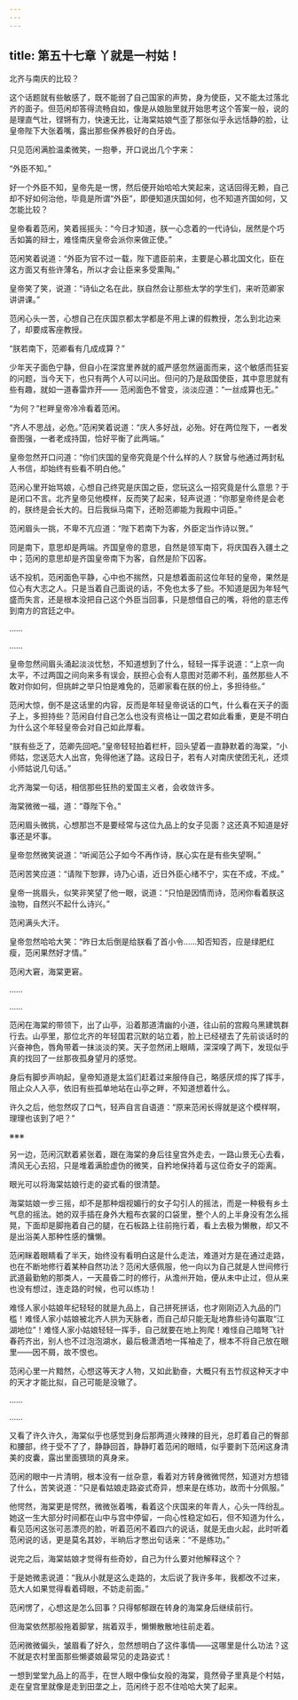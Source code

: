 ```yaml
---
---
---
```

title: 第五十七章 丫就是一村姑！
---




北齐与南庆的比较？

这个话题就有些敏感了，既不能弱了自己国家的声势，身为使臣，又不能太过落北齐的面子。但范闲却答得流畅自如，像是从娘胎里就开始思考这个答案一般，说的是理直气壮，铿锵有力，快速无比，让海棠姑娘气歪了那张似乎永远恬静的脸，让皇帝陛下大张着嘴，露出那些保养极好的白牙齿。

只见范闲满脸温柔微笑，一抱拳，开口说出几个字来：

“外臣不知。”

好一个外臣不知，皇帝先是一愣，然后便开始哈哈大笑起来，这话回得无赖，自己却不好如何治他，毕竟是所谓“外臣”，即便知道庆国如何，也不知道齐国如何，又怎能比较？

皇帝看着范闲，笑着摇摇头：“今日才知道，朕一心念着的一代诗仙，居然是个巧舌如簧的辩士，难怪南庆皇帝会派你来做正使。”

范闲笑着说道：“外臣为官不过一载，陛下遣臣前来，主要是心慕北国文化，臣在这方面又有些许薄名，所以才会让臣来多受熏陶。”

皇帝笑了笑，说道：“诗仙之名在此，朕自然会让那些太学的学生们，来听范卿家讲讲课。”

范闲心头一苦，心想自己在庆国京都太学都是不用上课的假教授，怎么到北边来了，却要成客座教授。

“朕若南下，范卿看有几成成算？”

少年天子面色宁静，但自小在深宫里养就的威严感忽然逼面而来，这个敏感而狂妄的问题，当今天下，也只有两个人可以问出。但问的乃是敌国使臣，其中意思就有些有趣，就如一道春雷炸开—— 范闲面色不曾变，淡淡应道：“一丝成算也无。”

“为何？”栏畔皇帝冷冷看着范闲。

“齐人不思战，必危。”范闲笑着说道：“庆人多好战，必殆。好在两位陛下，一者发奋图强，一者老成持国，恰好平衡了此两端。”

皇帝忽然开口问道：“你们庆国的皇帝究竟是个什么样的人？朕曾与他通过两封私人书信，却始终有些看不明白他。”

范闲心里开始骂娘，心想自己终究是庆国之臣，您玩这么一招究竟是什么意思？于是闭口不言。北齐皇帝见他模样，反而笑了起来，轻声说道：“你那皇帝终是会老的，朕终是会长大的。日后我纵马南下，还盼范卿能为我殿中词臣。”

范闲眉头一挑，不卑不亢应道：“陛下若南下为客，外臣定当作诗以贺。”

同是南下，意思却是两端。齐国皇帝的意思，自然是领军南下，将庆国吞入疆土之中；范闲的意思却是齐国皇帝南下为客，自然是阶下囚客。

话不投机，范闲面色平静，心中也不揣然，只是想着面前这位年轻的皇帝，果然是位心有大志之人。只是当着自己面说的话，不免也太多了些。不知道是因为年轻气盛而失言，还是根本没把自己这个外臣当回事，只是想借自己的嘴，将他的意志传到南方的宫廷之中。

……

……

皇帝忽然间眉头涌起淡淡忧愁，不知道想到了什么，轻轻一挥手说道：“上京一向太平，不过两国之间向来多有误会，朕担心会有人意图对范卿不利，虽然那些人不敢对你如何，但挑衅之举只怕是难免的，范卿家看在朕的份上，多担待些。”

范闲大惊，倒不是这话里的内容，反而是年轻皇帝说话的口气，什么看在天子的面子上，多担持些？范闲自付自己怎么也没有资格让一国之君如此看重，更是不明白为什么这个年轻皇帝会对自己如此厚看。

“朕有些乏了，范卿先回吧。”皇帝轻轻拍着栏杆，回头望着一直静默着的海棠，“小师姑，您送范大人出宫，免得他迷了路。这段日子，若有人对南庆使团无礼，还烦小师姑说几句话。”

北齐海棠一句话，相信那些狂热的爱国主义者，会收敛许多。

海棠微微一福，道：“尊陛下令。”

范闲眉头微挑，心想那岂不是要经常与这位九品上的女子见面？这还真不知道是好事还是坏事。

皇帝忽然微笑说道：“听闻范公子如今不再作诗，朕心实在是有些失望啊。”

范闲苦笑应道：“请陛下恕罪，诗乃心语，近日外臣心绪不宁，实在不成，不成。”

皇帝一挑眉头，似笑非笑望了他一眼，说道：“只怕是因情而诗，范闲你看着朕这浊物，自然兴不起什么诗兴。”

范闲满头大汗。

皇帝忽然哈哈大笑：“昨日太后倒是给朕看了首小令……知否知否，应是绿肥红瘦，范闲果然好才情。”

范闲大窘，海棠更窘。

……

……

范闲在海棠的带领下，出了山亭，沿着那道清幽的小道，往山前的宫殿乌黑建筑群行去。山亭里，那位北齐的年轻国君沉默的站立着，脸上已经褪去了先前谈话时的兴奋神色，唇角带着一抹淡淡的笑。天子忽然闭上眼睛，深深嗅了两下，发现似乎真的找回了一丝那夜孤身望月的感觉。

身后有脚步声响起，皇帝知道是太监们赶着过来服侍自己，略感厌烦的挥了挥手，阻止众人入亭，依旧有些孤单地站在山亭之畔，不知道想着什么。

许久之后，他忽然叹了口气，轻声自言自语道：“原来范闲长得就是这个模样啊，理理也该到了吧？”

※※※

另一边，范闲沉默着紧张着，跟在海棠的身后往皇宫外走去，一路山景无心去看，清风无心去招，只是堆着满脸虚伪的微笑，自矜地保持着与这位奇女子的距离。

眼光可以将海棠姑娘行走的姿式看的很清楚。

海棠姑娘一步三摇，却不是那种烟视媚行的女子勾引人的摇法，而是一种极有乡土气息的摇法。她的双手插在身外大粗布衣裳的口袋里，整个人的上半身没有怎么摇晃，下面却是脚拖着自己的腿，在石板路上往前拖行着，看上去极为懒散，却又不是出浴美人那种性感的慵懒。

范闲眯着眼睛看了半天，始终没有看明白这是什么走法，难道对方是在通过走路，也在不断地修行着某种自然功法？范闲大感佩服，他一向以为自己就是人世间修行武道最勤勉的那类人，一天晨昏二时的修行，从澹州开始，便从未中止过，但从来也没有想过，连走路的时候，也可以练功！

难怪人家小姑娘年纪轻轻的就是九品上，自己拼死拼话，也才刚刚迈入九品的门槛！难怪人家小姑娘被北齐人拱为天脉者，而自己却只能无耻地靠些诗句赢取“江湖地位”！难怪人家小姑娘轻轻一挥手，自己就要在地上狗爬！难怪自己暗弩飞针春药齐出，别人也不过泡泡湖水，最后极潇洒地一挥袖走了，根本不将自己放在眼里——因不屑，故不恨也。

范闲心里一片黯然，心想这等天才人物，又如此勤奋，大概只有五竹叔这种天才中的天才才能比拟，自己可能是没辙了。

……

……

又看了许久许久，海棠似乎也感觉到身后那两道火辣辣的目光，总盯着自己的臀部和腰部，终于受不了了，静静回首，静静盯着范闲的眼晴，似乎要剥下范闲这身清美的皮囊，露出里面猥琐的真身来。

范闲的眼中一片清明，根本没有一丝杂意，看着对方转身微微愕然，知道对方想错了什么，苦笑说道：“只是看姑娘走路姿式奇异，想来是在练功，故而十分佩服。”

他愕然，海棠更是愕然，微微张着嘴，看着这个庆国来的年青人，心头一阵纷乱。她这一生大部分时间都在山中与宫中停留，一向心性稳定如石，但不知道为什么，看见范闲这张可恶漂亮的脸，听着范闲不着四六的说话，就是无由火起，此时听着范闲说的话，更是莫名其妙，半晌后才憋出句话来：“不是练功。”

说完之后，海棠姑娘才觉得有些奇妙，自己为什么要对他解释这个？

于是她微恚说道：“我从小就是这么走路的，太后说了我许多年，我都改不过来，范大人如果觉得看着碍眼，不妨走前面。”

范闲愣了，心想这是怎么回事？只得郁郁跟在转身的海棠身后继续前行。

但海棠依然那般拖着脚掌，揣着双手，懒懒散散地往前走着。

范闲微微偏头，皱眉看了好久，忽然想明白了这件事情——这哪里是什么功法？这不就是农村里面那些懒婆娘最常见的走路姿式！

一想到堂堂九品上的高手，在世人眼中像仙女般的海棠，竟然骨子里真是个村姑，走在皇宫里就像是走到田垄之上，范闲终于忍不住哈哈大笑了起来。